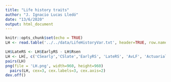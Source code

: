 ```yaml
---
title: "Life history traits"
author: "J. Ignacio Lucas Lledó"
date: "13/6/2020"
output: html_document
---
```


```r
knitr::opts_chunk$set(echo = TRUE)
LH <- read.table('../../data/LifeHistoryVar.txt', header=TRUE, row.names=1)
```

```r
LH$LateRS <- LH$EarlyRS - LH$Rsen
LH <- LH[, c('CSearly','CSlate','EarlyRS', 'LateRS', 'AvLF', 'ActuarialB')]
pairs(LH)
png(file = 'LH.png', width=960, height=960)
  pairs(LH, cex=3, cex.labels=3, cex.axis=2)
dev.off()
```

